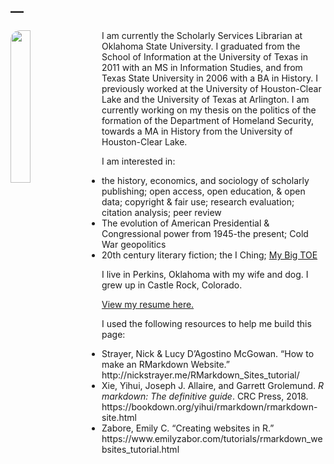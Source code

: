 ---
---

<img src="images/Iakovakis__Clarke.jpg" style="width:25%; border-radius: 15px; margin-right: 20px" align="left">

I am currently the Scholarly Services Librarian at Oklahoma State University. I graduated from the School of Information at the University of Texas in 2011 with an MS in Information Studies, and from Texas State University in 2006 with a BA in History. I previously worked at the University of Houston-Clear Lake and the University of Texas at Arlington. I am currently working on my thesis on the politics of the formation of the Department of Homeland Security, towards a MA in History from the University of Houston-Clear Lake.

I am interested in:

- the history, economics, and sociology of scholarly publishing; open access, open education, & open data; copyright & fair use; research evaluation; citation analysis; peer review
- The evolution of American Presidential & Congressional power from 1945-the present; Cold War geopolitics
- 20th century literary fiction; the I Ching; [My Big TOE](my-big-toe.com)

I live in Perkins, Oklahoma with my wife and dog. I grew up in Castle Rock, Colorado. 

[View my resume here.](files/Iakovakis.Resume.pdf)


I used the following resources to help me build this page:

- Strayer, Nick & Lucy D’Agostino McGowan. "How to make an RMarkdown Website." http://nickstrayer.me/RMarkdown_Sites_tutorial/
- Xie, Yihui, Joseph J. Allaire, and Garrett Grolemund. *R markdown: The definitive guide*. CRC Press, 2018. https://bookdown.org/yihui/rmarkdown/rmarkdown-site.html
- Zabore, Emily C. "Creating websites in R." https://www.emilyzabor.com/tutorials/rmarkdown_websites_tutorial.html